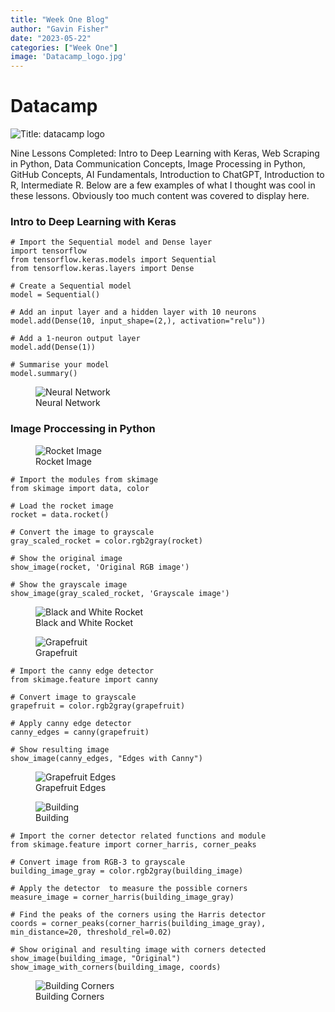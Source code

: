 ```yaml
---
title: "Week One Blog"
author: "Gavin Fisher"
date: "2023-05-22"
categories: ["Week One"]
image: 'Datacamp_logo.jpg'
---
```


# Datacamp

![](Datacamp_logo.jpg "Title: datacamp logo"){fig-alt="datacamp logo"}

Nine Lessons Completed: Intro to Deep Learning with Keras, Web Scraping in Python, Data Communication Concepts, Image Processing in Python, GitHub Concepts, AI Fundamentals, Introduction to ChatGPT, Introduction to R, Intermediate R. Below are a few examples of what I thought was cool in these lessons. Obviously too much content was covered to display here.

### Intro to Deep Learning with Keras

```    
# Import the Sequential model and Dense layer
import tensorflow
from tensorflow.keras.models import Sequential
from tensorflow.keras.layers import Dense

# Create a Sequential model
model = Sequential()

# Add an input layer and a hidden layer with 10 neurons
model.add(Dense(10, input_shape=(2,), activation="relu"))

# Add a 1-neuron output layer
model.add(Dense(1))

# Summarise your model
model.summary()
```

![Neural Network](neural_network.png "Title: Neural Network"){fig-alt="Neural Network Graph"}

### Image Proccessing in Python

![Rocket Image](color_rocket.png "Title: Rocket Image"){fig-alt="Image of Rocket"}

```         
# Import the modules from skimage
from skimage import data, color

# Load the rocket image
rocket = data.rocket()

# Convert the image to grayscale
gray_scaled_rocket = color.rgb2gray(rocket)

# Show the original image
show_image(rocket, 'Original RGB image')

# Show the grayscale image
show_image(gray_scaled_rocket, 'Grayscale image')
```

![Black and White Rocket](black_rocket.png "Title: Black and White Rocket"){fig-alt="Black and White Rocket Image"}

![Grapefruit](grapefruit.jpg "Title: Grapefruit"){fig-alt="Grapefruit image"}

```         
# Import the canny edge detector 
from skimage.feature import canny

# Convert image to grayscale
grapefruit = color.rgb2gray(grapefruit)

# Apply canny edge detector
canny_edges = canny(grapefruit)

# Show resulting image
show_image(canny_edges, "Edges with Canny")
```

![Grapefruit Edges](grapefruit_edge.png "Title: Grapefruit Edges"){fig-alt="Grapefruit Edges image"}

![Building](building.jpg "Title: Building"){fig-alt="Building image"}

```         
# Import the corner detector related functions and module
from skimage.feature import corner_harris, corner_peaks

# Convert image from RGB-3 to grayscale
building_image_gray = color.rgb2gray(building_image)

# Apply the detector  to measure the possible corners
measure_image = corner_harris(building_image_gray)

# Find the peaks of the corners using the Harris detector
coords = corner_peaks(corner_harris(building_image_gray), min_distance=20, threshold_rel=0.02)

# Show original and resulting image with corners detected
show_image(building_image, "Original")
show_image_with_corners(building_image, coords)
```

![Building Corners](building_corners.png "Title: Building Corners"){fig-alt="Building Corners image"}
